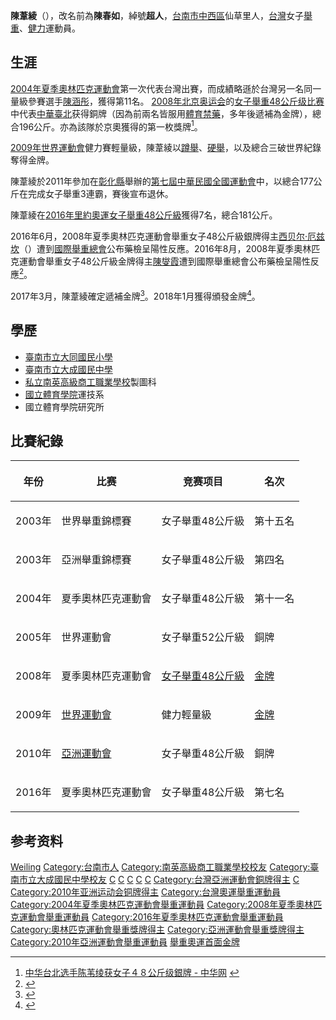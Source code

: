 {{Infobox sportsperson
| name = 陳葦綾
|romaji=Chen Wei-ling
| nickname = 超人
| nationality = {{ROC}}
| birth_date = {{birth date and age|df=yes|1982|1|4}}
| birth_place     = {{ROC}}[[臺灣省|臺灣省]][[臺南市_(省轄市)|臺南市]][[中區_(臺南市)|中區]]仙草里
| residence      = {{TWN}}[[臺南市|臺南市]][[中西區_(臺灣)|中西區]]仙草里
| height         = {{height|m=1.50}}
| weight         = {{weight|kg=47.11}}
| website        = 
| country        = {{TWN}}
| sport          = [[File:Weightlifting_pictogram.svg|30px]][[女子|女子]][[举重|举重]]<br>[[健力|健力]] 
| collegeteam    = 國立體育學院
| club           =
| team           =
| turnedpro      =
| coach          = 
| retired        =
| coaching       =
| worlds         =
| regionals      =
| nationals      =
| olympics       =
| paralympics    =
| highestranking =
| pb             =
| weight_class   = 48公斤級、輕量級
| medaltemplates = 
{{MedalSport|女子[[舉重|舉重]]}}
{{MedalCountry | {{TPE}} }}
{{MedalCompetition|奧林匹克運動會}}
{{MedalGold|[[File:Olympic_rings.svg|30px]][[2008年夏季奧林匹克運動會|2008年 北京]] | [[2008年夏季奧林匹克運動會舉重比賽|48公斤級]]}}
{{MedalCompetition|亞洲運動會}}
{{MedalBronze |<!-- 注释出：[[File:Guangzhou_2010_Asian_Games_logo.svg|30px]] -->[[2010年亞洲運動會|2010年 廣州]] | [[2010年亚洲运动会举重比赛_-_女子48公斤级|48公斤級]]}}
{{MedalSport|女子[[健力|健力]]}}
{{MedalCountry | {{TPE}} }}
{{MedalCompetition|世界運動會}}
{{MedalGold |<!-- 注释出：[[File:2009_World_Games_Logo.jpg|30px]] -->[[2009年世界運動會|2009年 高雄]] | [[2009年世界運動會健力比賽－女子輕量級|輕量級]]}}
}}

'''陳葦綾'''（{{bd|1982年|1月4日|catIdx=Chen Wei-Ling}}），改名前為'''陳春如'''，綽號'''超人'''，[[台南市|台南市]][[中西區_(臺灣)|中西區]]仙草里人，[[台灣|台灣]]女子[[舉重|舉重]]、[[健力|健力]]運動員。

==生涯==
[[2004年夏季奧林匹克運動會|2004年夏季奧林匹克運動會]]第一次代表台灣出賽，而成績略遜於台灣另一名同一量級參賽選手[[陳涵彤|陳涵彤]]，獲得第11名。
[[2008年夏季奥林匹克运动会|2008年北京奥运会]]的[[2008年夏季奧林匹克運動會舉重比賽－女子48公斤級|女子舉重48公斤级比赛]]中代表[[2008年夏季奧林匹克運動會中華台北代表團|中華臺北]]获得銅牌（因為前兩名皆服用[[體育禁藥|體育禁藥]]，多年後遞補為金牌），總合196公斤。亦為該隊於京奧獲得的第一枚獎牌<ref>[http://news.xinhuanet.com/olympics/2008-08/09/content_9083164.htm 中华台北选手陈苇绫获女子４８公斤级銀牌 - 中华网] {{webarchive|url=https://web.archive.org/web/20080812152111/http://news.xinhuanet.com/olympics/2008-08/09/content_9083164.htm |date=2008-08-12 }}</ref>。

[[2009年世界運動會|2009年世界運動會]]健力賽輕量級，陳葦綾以[[蹲舉|蹲舉]]、[[硬舉|硬舉]]，以及總合三破世界紀錄奪得金牌。

陳葦綾於2011年參加在[[彰化縣|彰化縣]]舉辦的[[2011年中華民國全國運動會|第七屆中華民國全國運動會]]中，以總合177公斤在完成女子舉重3連霸，賽後宣布退休。

陳葦綾在[[2016年里約奧運|2016年里約奧運]][[2016年夏季奧林匹克運動會舉重比賽－女子48公斤級|女子舉重48公斤級]]獲得7名，總合181公斤。

2016年6月，2008年夏季奧林匹克運動會舉重女子48公斤級銀牌得主[[西贝尔·厄兹坎|西贝尔·厄兹坎]]（{{lang|tr|Sibel Özkan}}）遭到[[國際舉重總會|國際舉重總會]]公布藥檢呈陽性反應。2016年8月，2008年夏季奧林匹克運動會舉重女子48公斤級金牌得主[[陳燮霞|陳燮霞]]遭到國際舉重總會公布藥檢呈陽性反應<ref>{{Cite web |url=http://www.iwf.net/2016/08/24/public-disclosures-5/ |title=中國3位舉重選手在國際舉聯公布的藥檢結果呈陽性 |accessdate=2016-08-24 |archive-date=2016-08-31 |archive-url=https://web.archive.org/web/20160831160232/http://www.iwf.net/2016/08/24/public-disclosures-5/ |dead-url=no }}</ref>。

2017年3月，陳葦綾確定遞補金牌<ref>{{Cite web |url=http://sports.ettoday.net/news/762886 |title=IOC執委吳經國確定　陳葦綾、盧映錡遞補金銀牌 |access-date=2016-08-28 |archive-date=2020-08-07 |archive-url=https://web.archive.org/web/20200807010126/https://sports.ettoday.net/news/762886 |dead-url=no }}</ref>。2018年1月獲得頒發金牌<ref>{{Cite news |url=http://sports.ltn.com.tw/news/breakingnews/2323019 |title=舉重》「遲來的正義」 陳葦綾今獲頒北京奧運金牌 |work=自由體育 |date=2018-01-25 |accessdate=2018-03-28 |archive-date=2020-09-22 |archive-url=https://web.archive.org/web/20200922152156/https://sports.ltn.com.tw/news/breakingnews/2323019 |dead-url=no }}</ref>。

== 學歷 ==
*[[臺南市立大同國民小學|臺南市立大同國民小學]]
*[[臺南市立大成國民中學|臺南市立大成國民中學]]
*[[私立南英高級商工職業學校|私立南英高級商工職業學校]]製圖科
*[[國立體育學院|國立體育學院]]運技系
*國立體育學院研究所

== 比賽紀錄 ==
{| class="wikitable" style="font-size: 85%; width: 100%;"
|- 
!年份
!比赛
!竞赛项目
!名次
|-
| 2003年  
| 世界舉重錦標賽
| 女子舉重48公斤級
| 第十五名
|-
| 2003年  
| 亞洲舉重錦標賽
| 女子舉重48公斤級
| 第四名
|-
| 2004年  
| 夏季奧林匹克運動會
| 女子舉重48公斤級
| 第十一名
|-
| 2005年  
| 世界運動會
| 女子舉重52公斤級
| {{bronze03}}銅牌
|-
| 2008年  
| 夏季奧林匹克運動會
| [[2008年夏季奧林匹克運動會舉重比賽－女子48公斤級|女子舉重48公斤級]]
| {{gold01}}[[2008年夏季奧林匹克運動會舉重比賽－女子48公斤級|金牌]]
|-
| 2009年  
| [[世界運動會|世界運動會]]
| 健力輕量級
| {{gold01}}[[2009年世界運動會|金牌]]
|-
| 2010年  
| [[亞洲運動會|亞洲運動會]]
| 女子舉重48公斤級
| {{bronze03}}銅牌
|-
| 2016年  
| 夏季奧林匹克運動會
| 女子舉重48公斤級
| 第七名
|}

== 参考资料 ==
{{reflist}}

{{DEFAULTSORT:Chen, Wei-ling}}
[[Category:陳姓|Weiling]]
[[Category:台南市人|Category:台南市人]]
[[Category:南英高級商工職業學校校友|Category:南英高級商工職業學校校友]]
[[Category:臺南市立大成國民中學校友|Category:臺南市立大成國民中學校友]]
[[Category:台灣女子舉重運動員|C]]
[[Category:台灣健力運動員|C]]
[[Category:國立體育大學校友|C]]
[[Category:台灣奧林匹克運動會金牌得主|C]]
[[Category:世界運動會獎牌得主|C]]
[[Category:台灣亞洲運動會銅牌得主|Category:台灣亞洲運動會銅牌得主]]
[[Category:2008年夏季奧林匹克運動會獎牌得主|C]]
[[Category:2010年亚洲运动会铜牌得主|Category:2010年亚洲运动会铜牌得主]]
[[Category:台灣奧運舉重運動員|Category:台灣奧運舉重運動員]]
[[Category:2004年夏季奧林匹克運動會舉重運動員|Category:2004年夏季奧林匹克運動會舉重運動員]]
[[Category:2008年夏季奧林匹克運動會舉重運動員|Category:2008年夏季奧林匹克運動會舉重運動員]]
[[Category:2016年夏季奧林匹克運動會舉重運動員|Category:2016年夏季奧林匹克運動會舉重運動員]]
[[Category:奧林匹克運動會舉重獎牌得主|Category:奧林匹克運動會舉重獎牌得主]]
[[Category:亞洲運動會舉重獎牌得主|Category:亞洲運動會舉重獎牌得主]]
[[Category:2010年亞洲運動會舉重運動員|Category:2010年亞洲運動會舉重運動員]]
[[Category:台湾体育之最|舉重奧運首面金牌]]
